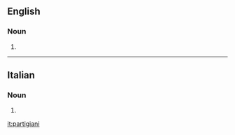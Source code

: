 ==English==

===Noun===
{{head|en|noun plural form}}

# {{plural of|partigiano|lang=en}}

----

==Italian==

===Noun===
{{head|it|noun plural form|g=m}}

# {{plural of|partigiano|lang=it}}

[[it:partigiani]]